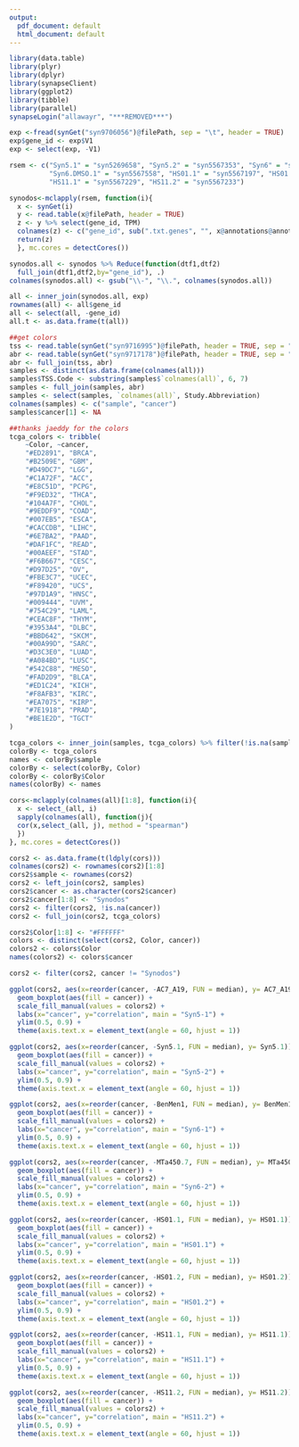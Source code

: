 ```yaml
---
output:
  pdf_document: default
  html_document: default
---
```


```r
library(data.table)
library(plyr)
library(dplyr)
library(synapseClient)
library(ggplot2)
library(tibble)
library(parallel)
synapseLogin("allawayr", "***REMOVED***")

exp <-fread(synGet("syn9706056")@filePath, sep = "\t", header = TRUE)
exp$gene_id <- exp$V1
exp <- select(exp, -V1)

rsem <- c("Syn5.1" = "syn5269658", "Syn5.2" = "syn5567353", "Syn6" = "syn5269682", 
          "Syn6.DMSO.1" = "syn5567558", "HS01.1" = "syn5567197", "HS01.2" = "syn5567201",
          "HS11.1" = "syn5567229", "HS11.2" = "syn5567233")
```


```r
synodos<-mclapply(rsem, function(i){
  x <- synGet(i)
  y <- read.table(x@filePath, header = TRUE)
  z <- y %>% select(gene_id, TPM)
  colnames(z) <- c("gene_id", sub(".txt.genes", "", x@annotations@annotations@stringAnnotations$specimenID))
  return(z)
  }, mc.cores = detectCores())

synodos.all <- synodos %>% Reduce(function(dtf1,dtf2)
  full_join(dtf1,dtf2,by="gene_id"), .)
colnames(synodos.all) <- gsub("\\-", "\\.", colnames(synodos.all))

all <- inner_join(synodos.all, exp)
rownames(all) <- all$gene_id
all <- select(all, -gene_id)
all.t <- as.data.frame(t(all))
```


```r
##get colors
tss <- read.table(synGet("syn9716995")@filePath, header = TRUE, sep = "\t", comment.char = "", quote = "")
abr <- read.table(synGet("syn9717178")@filePath, header = TRUE, sep = "\t", comment.char = "", quote = "")
abr <- full_join(tss, abr)
samples <- distinct(as.data.frame(colnames(all)))
samples$TSS.Code <- substring(samples$`colnames(all)`, 6, 7)
samples <- full_join(samples, abr)
samples <- select(samples, `colnames(all)`, Study.Abbreviation)
colnames(samples) <- c("sample", "cancer")
samples$cancer[1] <- NA

##thanks jaeddy for the colors
tcga_colors <- tribble(
    ~Color, ~cancer,
    "#ED2891", "BRCA",
    "#B2509E", "GBM",
    "#D49DC7", "LGG",
    "#C1A72F", "ACC",
    "#E8C51D", "PCPG",
    "#F9ED32", "THCA",
    "#104A7F", "CHOL",
    "#9EDDF9", "COAD",
    "#007EB5", "ESCA",
    "#CACCDB", "LIHC",
    "#6E7BA2", "PAAD",
    "#DAF1FC", "READ",
    "#00AEEF", "STAD",
    "#F6B667", "CESC",
    "#D97D25", "OV",
    "#FBE3C7", "UCEC",
    "#F89420", "UCS",
    "#97D1A9", "HNSC",
    "#009444", "UVM",
    "#754C29", "LAML",
    "#CEAC8F", "THYM",
    "#3953A4", "DLBC",
    "#BBD642", "SKCM",
    "#00A99D", "SARC",
    "#D3C3E0", "LUAD",
    "#A084BD", "LUSC",
    "#542C88", "MESO",
    "#FAD2D9", "BLCA",
    "#ED1C24", "KICH",
    "#F8AFB3", "KIRC",
    "#EA7075", "KIRP",
    "#7E1918", "PRAD",
    "#BE1E2D", "TGCT"
)

tcga_colors <- inner_join(samples, tcga_colors) %>% filter(!is.na(sample))
colorBy <- tcga_colors 
names <- colorBy$sample
colorBy <- select(colorBy, Color)
colorBy <- colorBy$Color
names(colorBy) <- names
```



```r
cors<-mclapply(colnames(all)[1:8], function(i){
  x <- select_(all, i) 
  sapply(colnames(all), function(j){
  cor(x,select_(all, j), method = "spearman")
  })
}, mc.cores = detectCores())

cors2 <- as.data.frame(t(ldply(cors)))
colnames(cors2) <- rownames(cors2)[1:8]
cors2$sample <- rownames(cors2)
cors2 <- left_join(cors2, samples)
cors2$cancer <- as.character(cors2$cancer)
cors2$cancer[1:8] <- "Synodos"
cors2 <- filter(cors2, !is.na(cancer))
cors2 <- full_join(cors2, tcga_colors)

cors2$Color[1:8] <- "#FFFFFF"
colors <- distinct(select(cors2, Color, cancer))
colors2 <- colors$Color
names(colors2) <- colors$cancer

cors2 <- filter(cors2, cancer != "Synodos")

ggplot(cors2, aes(x=reorder(cancer, -AC7_A19, FUN = median), y= AC7_A19)) +
  geom_boxplot(aes(fill = cancer)) + 
  scale_fill_manual(values = colors2) +
  labs(x="cancer", y="correlation", main = "Syn5-1") +
  ylim(0.5, 0.9) +
  theme(axis.text.x = element_text(angle = 60, hjust = 1))

ggplot(cors2, aes(x=reorder(cancer, -Syn5.1, FUN = median), y= Syn5.1)) +
  geom_boxplot(aes(fill = cancer)) + 
  scale_fill_manual(values = colors2) +
  labs(x="cancer", y="correlation", main = "Syn5-2") +
  ylim(0.5, 0.9) +
  theme(axis.text.x = element_text(angle = 60, hjust = 1))

ggplot(cors2, aes(x=reorder(cancer, -BenMen1, FUN = median), y= BenMen1)) +
  geom_boxplot(aes(fill = cancer)) + 
  scale_fill_manual(values = colors2) +
  labs(x="cancer", y="correlation", main = "Syn6-1") +
  ylim(0.5, 0.9) +
  theme(axis.text.x = element_text(angle = 60, hjust = 1))

ggplot(cors2, aes(x=reorder(cancer, -MTa450.7, FUN = median), y= MTa450.7)) +
  geom_boxplot(aes(fill = cancer)) + 
  scale_fill_manual(values = colors2) +
  labs(x="cancer", y="correlation", main = "Syn6-2") +
  ylim(0.5, 0.9) +
  theme(axis.text.x = element_text(angle = 60, hjust = 1))

ggplot(cors2, aes(x=reorder(cancer, -HS01.1, FUN = median), y= HS01.1)) +
  geom_boxplot(aes(fill = cancer)) + 
  scale_fill_manual(values = colors2) +
  labs(x="cancer", y="correlation", main = "HS01.1") +
  ylim(0.5, 0.9) +
  theme(axis.text.x = element_text(angle = 60, hjust = 1))

ggplot(cors2, aes(x=reorder(cancer, -HS01.2, FUN = median), y= HS01.2)) +
  geom_boxplot(aes(fill = cancer)) + 
  scale_fill_manual(values = colors2) +
  labs(x="cancer", y="correlation", main = "HS01.2") +
  ylim(0.5, 0.9) +
  theme(axis.text.x = element_text(angle = 60, hjust = 1))

ggplot(cors2, aes(x=reorder(cancer, -HS11.1, FUN = median), y= HS11.1)) +
  geom_boxplot(aes(fill = cancer)) + 
  scale_fill_manual(values = colors2) +
  labs(x="cancer", y="correlation", main = "HS11.1") +
  ylim(0.5, 0.9) +
  theme(axis.text.x = element_text(angle = 60, hjust = 1))

ggplot(cors2, aes(x=reorder(cancer, -HS11.2, FUN = median), y= HS11.2)) +
  geom_boxplot(aes(fill = cancer)) +
  scale_fill_manual(values = colors2) +
  labs(x="cancer", y="correlation", main = "HS11.2") +
  ylim(0.5, 0.9) +
  theme(axis.text.x = element_text(angle = 60, hjust = 1))

```



